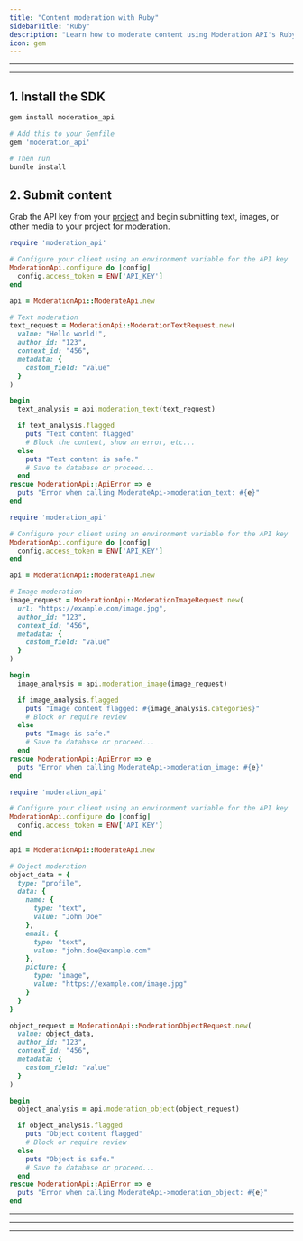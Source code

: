 ```yaml
---
title: "Content moderation with Ruby"
sidebarTitle: "Ruby"
description: "Learn how to moderate content using Moderation API's Ruby SDK"
icon: gem
---
```


---

<Snippet file="prerequisites.mdx" />

---

## 1. Install the SDK

<CodeGroup>

```bash gem
gem install moderation_api
```

```bash bundler
# Add this to your Gemfile
gem 'moderation_api'

# Then run
bundle install
```

</CodeGroup>

## 2. Submit content

Grab the API key from your [project](https://moderationapi.com/app) and begin submitting text, images, or other media to your project for moderation.

<CodeGroup>

```ruby Text moderation
require 'moderation_api'

# Configure your client using an environment variable for the API key
ModerationApi.configure do |config|
  config.access_token = ENV['API_KEY']
end

api = ModerationApi::ModerateApi.new

# Text moderation
text_request = ModerationApi::ModerationTextRequest.new(
  value: "Hello world!",
  author_id: "123",
  context_id: "456",
  metadata: {
    custom_field: "value"
  }
)

begin
  text_analysis = api.moderation_text(text_request)

  if text_analysis.flagged
    puts "Text content flagged"
    # Block the content, show an error, etc...
  else
    puts "Text content is safe."
    # Save to database or proceed...
  end
rescue ModerationApi::ApiError => e
  puts "Error when calling ModerateApi->moderation_text: #{e}"
end
```

```ruby Image moderation
require 'moderation_api'

# Configure your client using an environment variable for the API key
ModerationApi.configure do |config|
  config.access_token = ENV['API_KEY']
end

api = ModerationApi::ModerateApi.new

# Image moderation
image_request = ModerationApi::ModerationImageRequest.new(
  url: "https://example.com/image.jpg",
  author_id: "123",
  context_id: "456",
  metadata: {
    custom_field: "value"
  }
)

begin
  image_analysis = api.moderation_image(image_request)

  if image_analysis.flagged
    puts "Image content flagged: #{image_analysis.categories}"
    # Block or require review
  else
    puts "Image is safe."
    # Save to database or proceed...
  end
rescue ModerationApi::ApiError => e
  puts "Error when calling ModerateApi->moderation_image: #{e}"
end
```

```ruby Object moderation
require 'moderation_api'

# Configure your client using an environment variable for the API key
ModerationApi.configure do |config|
  config.access_token = ENV['API_KEY']
end

api = ModerationApi::ModerateApi.new

# Object moderation
object_data = {
  type: "profile",
  data: {
    name: {
      type: "text",
      value: "John Doe"
    },
    email: {
      type: "text",
      value: "john.doe@example.com"
    },
    picture: {
      type: "image",
      value: "https://example.com/image.jpg"
    }
  }
}

object_request = ModerationApi::ModerationObjectRequest.new(
  value: object_data,
  author_id: "123",
  context_id: "456",
  metadata: {
    custom_field: "value"
  }
)

begin
  object_analysis = api.moderation_object(object_request)

  if object_analysis.flagged
    puts "Object content flagged"
    # Block or require review
  else
    puts "Object is safe."
    # Save to database or proceed...
  end
rescue ModerationApi::ApiError => e
  puts "Error when calling ModerateApi->moderation_object: #{e}"
end
```

</CodeGroup>

---

<Snippet file="dry-run.mdx" />

---

<Snippet file="review-flagged.mdx" />

---

<Snippet file="all-done.mdx" />
